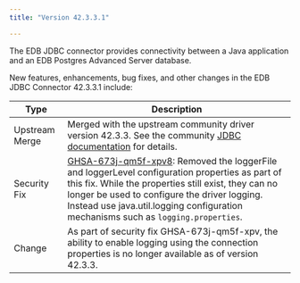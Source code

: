 ```yaml
---
title: "Version 42.3.3.1"

---
```


The EDB JDBC connector provides connectivity between a Java application and an EDB Postgres Advanced Server database.

New features, enhancements, bug fixes, and other changes in the EDB JDBC Connector 42.3.3.1 include:

| Type           | Description                                                                                                                                                                                                                                                                                                                |
| -------------- | ------------------------------------------------------------------------------- |
| Upstream Merge | Merged with the upstream community driver version 42.3.3. See the community [JDBC documentation](https://jdbc.postgresql.org/documentation/changelog.html#version_42.3.3) for details.                                                                                                                        |
| Security Fix   |  [GHSA-673j-qm5f-xpv8](https://github.com/advisories/GHSA-673j-qm5f-xpv8): Removed the loggerFile and loggerLevel configuration properties as part of this fix. While the properties still exist, they can no longer be used to configure the driver logging. Instead use java.util.logging configuration mechanisms such as `logging.properties`. |
| Change         | As part of security fix GHSA-673j-qm5f-xpv, the ability to enable logging using the connection properties is no longer available as of version 42.3.3. |                                                                                                                                                                                                                                                                    |




